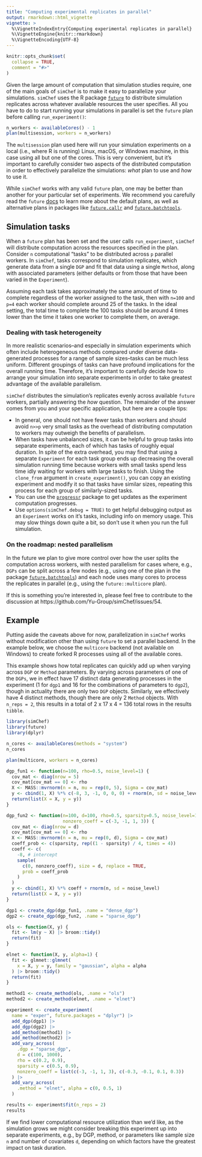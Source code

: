 ```yaml
---
title: "Computing experimental replicates in parallel"
output: rmarkdown::html_vignette
vignette: >
  %\VignetteIndexEntry{Computing experimental replicates in parallel}
  %\VignetteEngine{knitr::rmarkdown}
  %\VignetteEncoding{UTF-8}
---
```


```r
knitr::opts_chunk$set(
  collapse = TRUE,
  comment = "#>"
)
```

Given the large amount of computation that simulation studies require, one of
the main goals of `simChef` is to make it easy to parallelize your simulations.
`simChef` uses the R package [`future`](https://future.futureverse.org/) to
distribute simulation replicates across whatever available resources the user
specifies. All you have to do to start running your simulations in parallel is
set the `future` plan before calling `run_experiment()`:

```r
n_workers <- availableCores() - 1
plan(multisession, workers = n_workers)
```

The `multisession` plan used here will run your simulation experiments on a
local (i.e., where R is running) Linux, macOS, or Windows machine, in this case
using all but one of the cores. This is very convenient, but it's important to
carefully consider two aspects of the distributed computation in order to
effectively parallelize the simulations: _what_ plan to use and _how_ to use it.

While `simChef` works with any valid `future` plan, one may be better than
another for your particular set of experiments. We recommend you carefully read
the `future`
[docs](https://future.futureverse.org/articles/future-1-overview.html#controlling-how-futures-are-resolved)
to learn more about the default plans, as well as alternative plans in packages
like [`future.callr`](https://future.callr.futureverse.org) and
[`future.batchtools`](https://future.batchtools.futureverse.org).

## Simulation tasks

When a `future` plan has been set and the user calls `run_experiment`, `simChef`
will distribute computation across the resources specified in the plan. Consider
`n` computational "tasks" to be distributed across `p` parallel workers. In
`simChef`, tasks correspond to simulation replicates, which generate data from a
single `DGP` and fit that data using a single `Method`, along with associated
parameters (either defaults or from those that have been varied in the
`Experiment`).

Assuming each task takes approximately the same amount of time to complete
regardless of the worker assigned to the task, then with `n=100` and `p=4` each
worker should complete around 25 of the tasks. In the ideal setting, the total
time to complete the 100 tasks should be around 4 times lower than the time it
takes one worker to complete them, on average.

### Dealing with task heterogeneity

In more realistic scenarios--and especially in simulation experiments which
often include heterogeneous methods compared under diverse data-generated
processes for a range of sample sizes--tasks can be much less uniform. Different
groupings of tasks can have profound implications for the overall running time.
Therefore, it's important to carefully decide how to arrange your simulation
into separate experiments in order to take greatest advantage of the available
parallelism.

`simChef` distributes the simulation's replicates evenly across available
`future` workers, partially answering the _how_ question. The remainder of the
answer comes from you and your specific application, but here are a couple tips:

- In general, one should not have fewer tasks than workers and should avoid
  `n>>p` very small tasks as the overhead of distributing computation to workers
  may outweigh the benefits of parallelism.
- When tasks have unbalanced sizes, it can be helpful to group tasks into
  separate experiments, each of which has tasks of roughly equal duration. In
  spite of the extra overhead, you may find that using a separate `Experiment`
  for each task group ends up decreasing the overall simulation running time
  because workers with small tasks spend less time idly waiting for workers with
  large tasks to finish. Using the `clone_from` argument in
  `create_experiment()`, you can copy an existing experiment and modify it so
  that tasks have similar sizes, repeating this process for each group of
  similarly-sized tasks.
- You can use the [`progressr`](https://progressr.futureverse.org/) package to
  get updates as the experiment computation progresses.
- Use `options(simChef.debug = TRUE)` to get helpful debugging output as an
  `Experiment` works on it's tasks, including info on memory usage. This may
  slow things down quite a bit, so don't use it when you run the full
  simulation.

### On the roadmap: nested parallelism

In the future we plan to give more control over how the user splits the
computation across workers, with nested parallelism for cases where, e.g.,
`DGPs` can be split across a few nodes (e.g., using one of the plan in the
package [`future.batchtools`](https://future.batchtools.futureverse.org/)) and
each node uses many cores to process the replicates in parallel (e.g., using the
`future::multicore` plan).

If this is something you're interested in, please feel free to contribute to the
discussion at https://github.com/Yu-Group/simChef/issues/54.

## Example

Putting aside the caveats above for now, parallelization in `simChef` works
without modification other than using `future` to set a parallel backend. In the
example below, we choose the `multicore` backend (not available on Windows) to
create forked R processes using all of the available cores.

This example shows how total replicates can quickly add up when varying across
`DGP` or `Method` parameters. By varying across parameters of one of the `DGPs`,
we in effect have 17 distinct data generating processes in the experiment (1 for
`dgp1` and 16 for the combinations of parameters to `dgp2`), though in actuality
there are only two `DGP` objects. Similarly, we effectively have 4 distinct
methods, though there are only 2 `Method` objects. With `n_reps = 2`, this
results in a total of 2 x 17 x 4 = 136 total rows in the results `tibble`.

```r
library(simChef)
library(future)
library(dplyr)

n_cores <- availableCores(methods = "system")
n_cores

plan(multicore, workers = n_cores)

dgp_fun1 <- function(n=100, rho=0.5, noise_level=1) {
  cov_mat <- diag(nrow = 5)
  cov_mat[cov_mat == 0] <- rho
  X <- MASS::mvrnorm(n = n, mu = rep(0, 5), Sigma = cov_mat)
  y <- cbind(1, X) %*% c(-8, 3, -1, 0, 0, 0) + rnorm(n, sd = noise_level)
  return(list(X = X, y = y))
}

dgp_fun2 <- function(n=100, d=100, rho=0.5, sparsity=0.5, noise_level=1,
                     nonzero_coeff = c(-3, -1, 1, 3)) {
  cov_mat <- diag(nrow = d)
  cov_mat[cov_mat == 0] <- rho
  X <- MASS::mvrnorm(n = n, mu = rep(0, d), Sigma = cov_mat)
  coeff_prob <- c(sparsity, rep((1 - sparsity) / 4, times = 4))
  coeff <- c(
    -8, # intercept
    sample(
      c(0, nonzero_coeff), size = d, replace = TRUE,
      prob = coeff_prob
    )
  )
  y <- cbind(1, X) %*% coeff + rnorm(n, sd = noise_level)
  return(list(X = X, y = y))
}

dgp1 <- create_dgp(dgp_fun1, .name = "dense_dgp")
dgp2 <- create_dgp(dgp_fun2, .name = "sparse_dgp")

ols <- function(X, y) {
  fit <- lm(y ~ X) |> broom::tidy()
  return(fit)
}

elnet <- function(X, y, alpha=1) {
  fit <- glmnet::glmnet(
    x = X, y = y, family = "gaussian", alpha = alpha
  ) |> broom::tidy()
  return(fit)
}

method1 <- create_method(ols, .name = "ols")
method2 <- create_method(elnet, .name = "elnet")

experiment <- create_experiment(
  name = "exper", future.packages = "dplyr") |>
  add_dgp(dgp1) |>
  add_dgp(dgp2) |>
  add_method(method1) |>
  add_method(method2) |>
  add_vary_across(
    .dgp = "sparse_dgp",
    d = c(100, 1000),
    rho = c(0.2, 0.9),
    sparsity = c(0.5, 0.9),
    nonzero_coeff = list(c(-3, -1, 1, 3), c(-0.3, -0.1, 0.1, 0.3))
  ) |>
  add_vary_across(
    .method = "elnet", alpha = c(0, 0.5, 1)
  )

results <- experiment$fit(n_reps = 2)
results
```

If we find lower computational resource utilization than we'd like, as the
simulation grows we might consider breaking this experiment up into separate
experiments, e.g., by DGP, method, or parameters like sample size `n` and number
of covariates `d`, depending on which factors have the greatest impact on task
duration.
